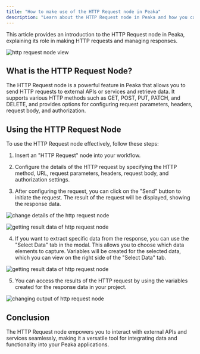```yaml
---
title: "How to make use of the HTTP Request node in Peaka"
description: "Learn about the HTTP Request node in Peaka and how you can use it to make HTTP requests and handle response"
---
```


This article provides an introduction to the HTTP Request node in Peaka, explaining its role in making HTTP requests and managing responses.

<img
  src="https://cdn.peaka.com/flows/http-request-4.png"
  alt="http request node view"
/>

## What is the HTTP Request Node?

The HTTP Request node is a powerful feature in Peaka that allows you to send HTTP requests to external APIs or services and retrieve data. It supports various HTTP methods such as GET, POST, PUT, PATCH, and DELETE, and provides options for configuring request parameters, headers, request body, and authorization.

## Using the HTTP Request Node

To use the HTTP Request node effectively, follow these steps:

1. Insert an "HTTP Request" node into your workflow.

2. Configure the details of the HTTP request by specifying the HTTP method, URL, request parameters, headers, request body, and authorization settings.

3. After configuring the request, you can click on the "Send" button to initiate the request. The result of the request will be displayed, showing the response data.

<img
  src="https://cdn.peaka.com/flows/http-request-1.png"
  alt="change details of the http request node"
/>

<img
  src="https://cdn.peaka.com/flows/http-request-2.png"
  alt="getting result data of http request node"
/>

4. If you want to extract specific data from the response, you can use the "Select Data" tab in the modal. This allows you to choose which data elements to capture. Variables will be created for the selected data, which you can view on the right side of the "Select Data" tab.

<img
  src="https://cdn.peaka.com/flows/http-request-3.png"
  alt="getting result data of http request node"
/>

5. You can access the results of the HTTP request by using the variables created for the response data in your project.

<img
  src="https://cdn.peaka.com/flows/http-request-5.png"
  alt="changing output of http request node"
/>

## Conclusion

The HTTP Request node empowers you to interact with external APIs and services seamlessly, making it a versatile tool for integrating data and functionality into your Peaka applications.
